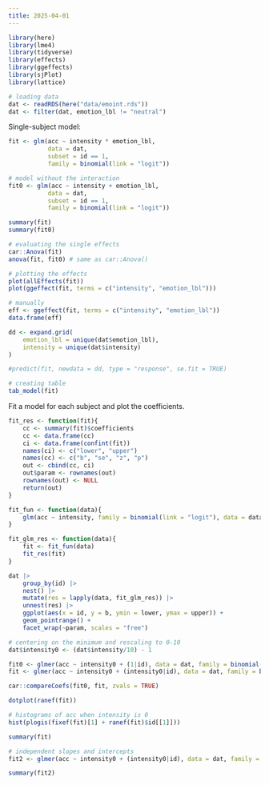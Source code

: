 ```yaml
---
title: 2025-04-01
---
```


```r
library(here)
library(lme4)
library(tidyverse)
library(effects)
library(ggeffects)
library(sjPlot)
library(lattice)
```

```r
# loading data
dat <- readRDS(here("data/emoint.rds"))
dat <- filter(dat, emotion_lbl != "neutral")
```

Single-subject model:

```r
fit <- glm(acc ~ intensity * emotion_lbl, 
           data = dat, 
           subset = id == 1,
           family = binomial(link = "logit"))

# model without the interaction
fit0 <- glm(acc ~ intensity + emotion_lbl, 
           data = dat, 
           subset = id == 1,
           family = binomial(link = "logit"))

summary(fit)
summary(fit0)

# evaluating the single effects
car::Anova(fit)
anova(fit, fit0) # same as car::Anova()

# plotting the effects
plot(allEffects(fit))
plot(ggeffect(fit, terms = c("intensity", "emotion_lbl")))

# manually
eff <- ggeffect(fit, terms = c("intensity", "emotion_lbl"))
data.frame(eff)

dd <- expand.grid(
    emotion_lbl = unique(dat$emotion_lbl),
    intensity = unique(dat$intensity)
)

#predict(fit, newdata = dd, type = "response", se.fit = TRUE)

# creating table
tab_model(fit)
```

Fit a model for each subject and plot the coefficients.

```r
fit_res <- function(fit){
    cc <- summary(fit)$coefficients
    cc <- data.frame(cc)
    ci <- data.frame(confint(fit))
    names(ci) <- c("lower", "upper")
    names(cc) <- c("b", "se", "z", "p")
    out <- cbind(cc, ci)
    out$param <- rownames(out)
    rownames(out) <- NULL
    return(out)
}

fit_fun <- function(data){
    glm(acc ~ intensity, family = binomial(link = "logit"), data = data)
}

fit_glm_res <- function(data){
    fit <- fit_fun(data)
    fit_res(fit)
}

dat |> 
    group_by(id) |> 
    nest() |> 
    mutate(res = lapply(data, fit_glm_res)) |> 
    unnest(res) |> 
    ggplot(aes(x = id, y = b, ymin = lower, ymax = upper)) +
    geom_pointrange() +
    facet_wrap(~param, scales = "free")
```

```r
# centering on the minimum and rescaling to 0-10
dat$intensity0 <- (dat$intensity/10) - 1

fit0 <- glmer(acc ~ intensity0 + (1|id), data = dat, family = binomial(link = "logit"))
fit <- glmer(acc ~ intensity0 + (intensity0|id), data = dat, family = binomial(link = "logit"))

car::compareCoefs(fit0, fit, zvals = TRUE)

dotplot(ranef(fit))

# histograms of acc when intensity is 0
hist(plogis(fixef(fit)[1] + ranef(fit)$id[[1]]))

summary(fit)

# independent slopes and intercepts
fit2 <- glmer(acc ~ intensity0 + (intensity0|id), data = dat, family = binomial(link = "logit"))

summary(fit2)
```


